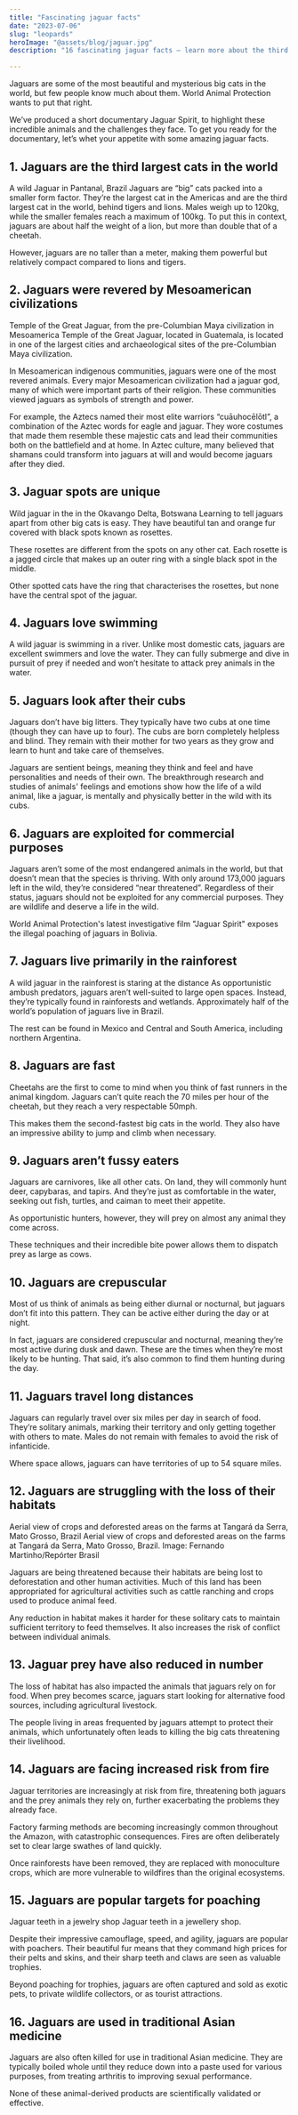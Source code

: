 ```yaml
---
title: "Fascinating jaguar facts"
date: "2023-07-06"
slug: "leopards"
heroImage: "@assets/blog/jaguar.jpg"
description: "16 fascinating jaguar facts — learn more about the third biggest cat in the world"

---
```



Jaguars are some of the most beautiful and mysterious big cats in the world, but few people know much about them. World Animal Protection wants to put that right.

We’ve produced a short documentary Jaguar Spirit, to highlight these incredible animals and the challenges they face. To get you ready for the documentary, let’s whet your appetite with some amazing jaguar facts.





## 1. Jaguars are the third largest cats in the world
A wild Jaguar in Pantanal, Brazil
Jaguars are “big” cats packed into a smaller form factor. They’re the largest cat in the Americas and are the third largest cat in the world, behind tigers and lions. Males weigh up to 120kg, while the smaller females reach a maximum of 100kg. To put this in context, jaguars are about half the weight of a lion, but more than double that of a cheetah.

However, jaguars are no taller than a meter, making them powerful but relatively compact compared to lions and tigers.

## 2. Jaguars were revered by Mesoamerican civilizations
Temple of the Great Jaguar, from  the pre-Columbian Maya civilization in Mesoamerica
Temple of the Great Jaguar, located in Guatemala, is located in one of the largest cities and archaeological sites of the pre-Columbian Maya civilization.

In Mesoamerican indigenous communities, jaguars were one of the most revered animals. Every major Mesoamerican civilization had a jaguar god, many of which were important parts of their religion. These communities viewed jaguars as symbols of strength and power.

For example, the Aztecs named their most elite warriors “cuāuhocēlōtl”, a combination of the Aztec words for eagle and jaguar. They wore costumes that made them resemble these majestic cats and lead their communities both on the battlefield and at home. In Aztec culture, many believed that shamans could transform into jaguars at will and would become jaguars after they died.

## 3. Jaguar spots are unique
Wild jaguar in the in the Okavango Delta, Botswana
Learning to tell jaguars apart from other big cats is easy. They have beautiful tan and orange fur covered with black spots known as rosettes.

These rosettes are different from the spots on any other cat. Each rosette is a jagged circle that makes up an outer ring with a single black spot in the middle.

Other spotted cats have the ring that characterises the rosettes, but none have the central spot of the jaguar.

## 4. Jaguars love swimming
A wild jaguar is swimming in a river.
Unlike most domestic cats, jaguars are excellent swimmers and love the water. They can fully submerge and dive in pursuit of prey if needed and won’t hesitate to attack prey animals in the water.

## 5. Jaguars look after their cubs
Jaguars don’t have big litters. They typically have two cubs at one time (though they can have up to four). The cubs are born completely helpless and blind. They remain with their mother for two years as they grow and learn to hunt and take care of themselves.

Jaguars are sentient beings, meaning they think and feel and have personalities and needs of their own. The breakthrough research and studies of animals' feelings and emotions show how the life of a wild animal, like a jaguar, is mentally and physically better in the wild with its cubs.

## 6. Jaguars are exploited for commercial purposes
Jaguars aren’t some of the most endangered animals in the world, but that doesn’t mean that the species is thriving. With only around 173,000 jaguars left in the wild, they’re considered “near threatened”. Regardless of their status, jaguars should not be exploited for any commercial purposes. They are wildlife and deserve a life in the wild.

World Animal Protection's latest investigative film "Jaguar Spirit" exposes the illegal poaching of jaguars in Bolivia. 

## 7. Jaguars live primarily in the rainforest
A wild jaguar in the rainforest is staring at the distance
As opportunistic ambush predators, jaguars aren’t well-suited to large open spaces. Instead, they’re typically found in rainforests and wetlands. Approximately half of the world’s population of jaguars live in Brazil.

The rest can be found in Mexico and Central and South America, including northern Argentina.

## 8. Jaguars are fast
Cheetahs are the first to come to mind when you think of fast runners in the animal kingdom. Jaguars can’t quite reach the 70 miles per hour of the cheetah, but they reach a very respectable 50mph.

This makes them the second-fastest big cats in the world. They also have an impressive ability to jump and climb when necessary.

## 9. Jaguars aren’t fussy eaters
Jaguars are carnivores, like all other cats. On land, they will commonly hunt deer, capybaras, and tapirs. And they’re just as comfortable in the water, seeking out fish, turtles, and caiman to meet their appetite.

As opportunistic hunters, however, they will prey on almost any animal they come across.

These techniques and their incredible bite power allows them to dispatch prey as large as cows.

## 10. Jaguars are crepuscular
Most of us think of animals as being either diurnal or nocturnal, but jaguars don’t fit into this pattern. They can be active either during the day or at night.

In fact, jaguars are considered crepuscular and nocturnal, meaning they’re most active during dusk and dawn. These are the times when they’re most likely to be hunting. That said, it’s also common to find them hunting during the day.

## 11. Jaguars travel long distances
Jaguars can regularly travel over six miles per day in search of food. They’re solitary animals, marking their territory and only getting together with others to mate. Males do not remain with females to avoid the risk of infanticide.

Where space allows, jaguars can have territories of up to 54 square miles.

## 12. Jaguars are struggling with the loss of their habitats
Aerial view of crops and deforested areas on the farms at Tangará da Serra, Mato Grosso, Brazil
Aerial view of crops and deforested areas on the farms at Tangará da Serra, Mato Grosso, Brazil. Image: Fernando Martinho/Repórter Brasil

Jaguars are being threatened because their habitats are being lost to deforestation and other human activities. Much of this land has been appropriated for agricultural activities such as cattle ranching and crops used to produce animal feed.

Any reduction in habitat makes it harder for these solitary cats to maintain sufficient territory to feed themselves. It also increases the risk of conflict between individual animals.

## 13. Jaguar prey have also reduced in number
The loss of habitat has also impacted the animals that jaguars rely on for food. When prey becomes scarce, jaguars start looking for alternative food sources, including agricultural livestock.

The people living in areas frequented by jaguars attempt to protect their animals, which unfortunately often leads to killing the big cats threatening their livelihood.

## 14. Jaguars are facing increased risk from fire
Jaguar territories are increasingly at risk from fire, threatening both jaguars and the prey animals they rely on, further exacerbating the problems they already face.

Factory farming methods are becoming increasingly common throughout the Amazon, with catastrophic consequences. Fires are often deliberately set to clear large swathes of land quickly.

Once rainforests have been removed, they are replaced with monoculture crops, which are more vulnerable to wildfires than the original ecosystems.

## 15. Jaguars are popular targets for poaching
Jaguar teeth in a jewelry shop
Jaguar teeth in a jewellery shop.

Despite their impressive camouflage, speed, and agility, jaguars are popular with poachers. Their beautiful fur means that they command high prices for their pelts and skins, and their sharp teeth and claws are seen as valuable trophies.

Beyond poaching for trophies, jaguars are often captured and sold as exotic pets, to private wildlife collectors, or as tourist attractions.

## 16. Jaguars are used in traditional Asian medicine
Jaguars are also often killed for use in traditional Asian medicine. They are typically boiled whole until they reduce down into a paste used for various purposes, from treating arthritis to improving sexual performance.

None of these animal-derived products are scientifically validated or effective.